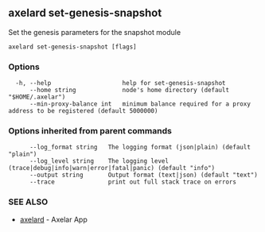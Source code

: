 ## axelard set-genesis-snapshot

Set the genesis parameters for the snapshot module

```
axelard set-genesis-snapshot [flags]
```

### Options

```
  -h, --help                    help for set-genesis-snapshot
      --home string             node's home directory (default "$HOME/.axelar")
      --min-proxy-balance int   minimum balance required for a proxy address to be registered (default 5000000)
```

### Options inherited from parent commands

```
      --log_format string   The logging format (json|plain) (default "plain")
      --log_level string    The logging level (trace|debug|info|warn|error|fatal|panic) (default "info")
      --output string       Output format (text|json) (default "text")
      --trace               print out full stack trace on errors
```

### SEE ALSO

- [axelard](/cli-docs/v0_32_0/axelard) - Axelar App
